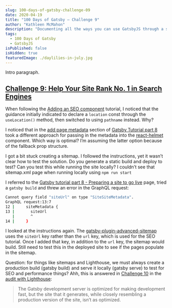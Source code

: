 ```yaml
---
slug: 100-days-of-gatsby-challenge-09
date: 2020-04-19
title: "100 Days of Gatsby — Challenge 9"
author: "Kathleen McMahon"
description: "Documenting all the ways you can use GatsbyJS through a set of challenges."
tags:
  - 100 Days of Gatsby
  - GatsbyJS
isPublished: false
isHidden: true
featuredImage: ./daylilies-in-july.jpg
---
```


Intro paragraph.

## [Challenge 9: Help Your Site Rank No. 1 in Search Engines](https://www.gatsbyjs.org/blog/100days/seo/#challenge-9-help-your-site-rank-no-1-in-search-engines)

When following the [Adding an SEO component](https://www.gatsbyjs.org/docs/add-seo-component/) tutorial, I noticed that the guidance initially indicated to declare a `location` const through the `useLocation()` method, then switched to using `pathname` instead. Why?

I noticed that in the [add page metadata](https://www.gatsbyjs.org/tutorial/part-eight/#add-page-metadata) section of [Gatsby Tutorial part 8](https://www.gatsbyjs.org/tutorial/part-eight) took a different approach for passing in the metadata into the [react-helmet](https://github.com/nfl/react-helmet) component. Which way is optimal? I’m assuming the latter option because of the fallback prop structure.

I got a bit stuck creating a sitemap. I followed the instructions, yet it wasn’t clear how to test the solution. Do you generate a static build and deploy to test? Can you test this while running the site locally? I couldn’t see that sitemap.xml page when running locally using `npm run start`

I referred to the [Gatsby tutorial part 8 - Preparing a site to go live](https://www.gatsbyjs.org/tutorial/part-eight/) page, tried a `gatsby build` and threw an error in the GraphQL request:

```bash
Cannot query field "siteUrl" on type "SiteSiteMetadata".
GraphQL request:13:7
12 |     siteMetadata {
13 |       siteUrl
   |       ^
14 |     }
```

I looked at the instructions again. The [gatsby-plugin-advanced-sitemap](https://www.gatsbyjs.org/packages/gatsby-plugin-advanced-sitemap/) uses the `siteUrl` key rather than the `url` key, which is used for the SEO tutorial. Once I added that key, in addition to the `url` key, the sitemap would build. Still need to test this in the deployed site to see if the pages populate in the sitemap.

Question: for things like sitemaps and Lighthouse, we must always create a production build (gatsby build) and serve it locally (gatsby serve) to test for SEO and performance things? Ahh, this is answered in [Challenge 10](https://www.gatsbyjs.org/blog/100days/performance) in the [audit with Lighthouse](https://www.gatsbyjs.org/docs/audit-with-lighthouse/):

> The Gatsby development server is optimized for making development fast, but the site that it generates, while closely resembling a production version of the site, isn’t as optimized.
